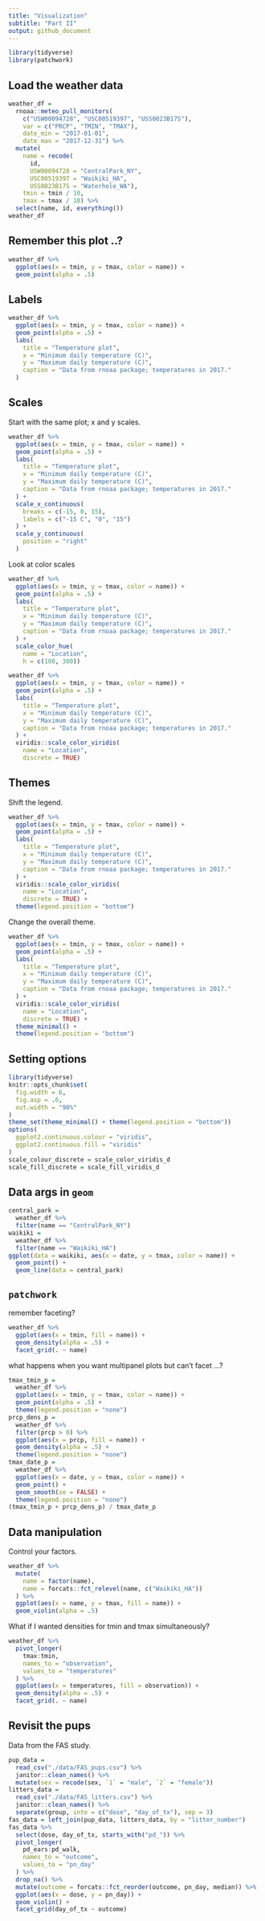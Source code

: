 ```yaml
---
title: "Visualization"
subtitle: "Part II"
output: github_document
---
```


```r
library(tidyverse)
library(patchwork)
```

## Load the weather data

```r
weather_df = 
  rnoaa::meteo_pull_monitors(
    c("USW00094728", "USC00519397", "USS0023B17S"),
    var = c("PRCP", "TMIN", "TMAX"), 
    date_min = "2017-01-01",
    date_max = "2017-12-31") %>%
  mutate(
    name = recode(
      id, 
      USW00094728 = "CentralPark_NY", 
      USC00519397 = "Waikiki_HA",
      USS0023B17S = "Waterhole_WA"),
    tmin = tmin / 10,
    tmax = tmax / 10) %>%
  select(name, id, everything())
weather_df
```


## Remember this plot ..?

```r
weather_df %>% 
  ggplot(aes(x = tmin, y = tmax, color = name)) + 
  geom_point(alpha = .5)
```


## Labels

```r
weather_df %>% 
  ggplot(aes(x = tmin, y = tmax, color = name)) + 
  geom_point(alpha = .5) + 
  labs(
    title = "Temperature plot",
    x = "Minimum daily temperature (C)",
    y = "Maximum daily temperature (C)",
    caption = "Data from rnoaa package; temperatures in 2017."
  )
```


## Scales

Start with the same plot; x and y scales. 

```r
weather_df %>% 
  ggplot(aes(x = tmin, y = tmax, color = name)) + 
  geom_point(alpha = .5) + 
  labs(
    title = "Temperature plot",
    x = "Minimum daily temperature (C)",
    y = "Maximum daily temperature (C)",
    caption = "Data from rnoaa package; temperatures in 2017."
  ) + 
  scale_x_continuous(
    breaks = c(-15, 0, 15),
    labels = c("-15 C", "0", "15")
  ) +
  scale_y_continuous(
    position = "right"
  )
```

Look at color scales

```r
weather_df %>% 
  ggplot(aes(x = tmin, y = tmax, color = name)) + 
  geom_point(alpha = .5) + 
  labs(
    title = "Temperature plot",
    x = "Minimum daily temperature (C)",
    y = "Maximum daily temperature (C)",
    caption = "Data from rnoaa package; temperatures in 2017."
  ) +
  scale_color_hue(
    name = "Location",
    h = c(100, 300))
```


```r
weather_df %>% 
  ggplot(aes(x = tmin, y = tmax, color = name)) + 
  geom_point(alpha = .5) + 
  labs(
    title = "Temperature plot",
    x = "Minimum daily temperature (C)",
    y = "Maximum daily temperature (C)",
    caption = "Data from rnoaa package; temperatures in 2017."
  ) +
  viridis::scale_color_viridis(
    name = "Location",
    discrete = TRUE)
```


## Themes

Shift the legend.

```r
weather_df %>% 
  ggplot(aes(x = tmin, y = tmax, color = name)) + 
  geom_point(alpha = .5) + 
  labs(
    title = "Temperature plot",
    x = "Minimum daily temperature (C)",
    y = "Maximum daily temperature (C)",
    caption = "Data from rnoaa package; temperatures in 2017."
  ) +
  viridis::scale_color_viridis(
    name = "Location",
    discrete = TRUE) + 
  theme(legend.position = "bottom")
```

Change the overall theme.

```r
weather_df %>% 
  ggplot(aes(x = tmin, y = tmax, color = name)) + 
  geom_point(alpha = .5) + 
  labs(
    title = "Temperature plot",
    x = "Minimum daily temperature (C)",
    y = "Maximum daily temperature (C)",
    caption = "Data from rnoaa package; temperatures in 2017."
  ) +
  viridis::scale_color_viridis(
    name = "Location",
    discrete = TRUE) + 
  theme_minimal() + 
  theme(legend.position = "bottom")
```



## Setting options

```r
library(tidyverse)
knitr::opts_chunk$set(
  fig.width = 6,
  fig.asp = .6,
  out.width = "90%"
)
theme_set(theme_minimal() + theme(legend.position = "bottom"))
options(
  ggplot2.continuous.colour = "viridis",
  ggplot2.continuous.fill = "viridis"
)
scale_colour_discrete = scale_color_viridis_d
scale_fill_discrete = scale_fill_viridis_d
```

## Data args in `geom`

```r
central_park = 
  weather_df %>% 
  filter(name == "CentralPark_NY")
waikiki = 
  weather_df %>% 
  filter(name == "Waikiki_HA")
ggplot(data = waikiki, aes(x = date, y = tmax, color = name)) + 
  geom_point() +
  geom_line(data = central_park)
```

## `patchwork`

remember faceting?

```r
weather_df %>% 
  ggplot(aes(x = tmin, fill = name)) + 
  geom_density(alpha = .5) + 
  facet_grid(. ~ name)
```

what happens when you want multipanel plots but can't facet ...?

```r
tmax_tmin_p = 
  weather_df %>% 
  ggplot(aes(x = tmin, y = tmax, color = name)) + 
  geom_point(alpha = .5) + 
  theme(legend.position = "none")
prcp_dens_p = 
  weather_df %>% 
  filter(prcp > 0) %>% 
  ggplot(aes(x = prcp, fill = name)) + 
  geom_density(alpha = .5) + 
  theme(legend.position = "none")
tmax_date_p =
  weather_df %>% 
  ggplot(aes(x = date, y = tmax, color = name)) + 
  geom_point() + 
  geom_smooth(se = FALSE) + 
  theme(legend.position = "none")
(tmax_tmin_p + prcp_dens_p) / tmax_date_p
```

## Data manipulation

Control your factors. 

```r
weather_df %>% 
  mutate(
    name = factor(name),
    name = forcats::fct_relevel(name, c("Waikiki_HA"))
  ) %>% 
  ggplot(aes(x = name, y = tmax, fill = name)) + 
  geom_violin(alpha = .5)
```

What if I wanted densities for tmin and tmax simultaneously? 

```r
weather_df %>% 
  pivot_longer(
    tmax:tmin,
    names_to = "observation",
    values_to = "temperatures"
  ) %>% 
  ggplot(aes(x = temperatures, fill = observation)) + 
  geom_density(alpha = .5) +
  facet_grid(. ~ name)
```

## Revisit the pups

Data from the FAS study. 

```r
pup_data = 
  read_csv("./data/FAS_pups.csv") %>% 
  janitor::clean_names() %>% 
  mutate(sex = recode(sex, `1` = "male", `2` = "female"))
litters_data = 
  read_csv("./data/FAS_litters.csv") %>% 
  janitor::clean_names() %>% 
  separate(group, into = c("dose", "day_of_tx"), sep = 3)
fas_data = left_join(pup_data, litters_data, by = "litter_number")
fas_data %>% 
  select(dose, day_of_tx, starts_with("pd_")) %>% 
  pivot_longer(
    pd_ears:pd_walk,
    names_to = "outcome", 
    values_to = "pn_day"
  ) %>% 
  drop_na() %>% 
  mutate(outcome = forcats::fct_reorder(outcome, pn_day, median)) %>% 
  ggplot(aes(x = dose, y = pn_day)) + 
  geom_violin() + 
  facet_grid(day_of_tx ~ outcome)
```
